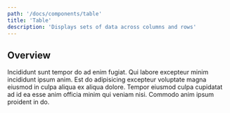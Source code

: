 ```yaml
---
path: '/docs/components/table'
title: 'Table'
description: 'Displays sets of data across columns and rows'
---
```



## Overview

Incididunt sunt tempor do ad enim fugiat. Qui labore excepteur minim incididunt ipsum anim. Est do adipisicing excepteur
voluptate magna eiusmod in culpa aliqua ex aliqua dolore. Tempor eiusmod culpa cupidatat ad id ea esse anim officia minim qui
veniam nisi. Commodo anim ipsum proident in do.

<TableOverview />

